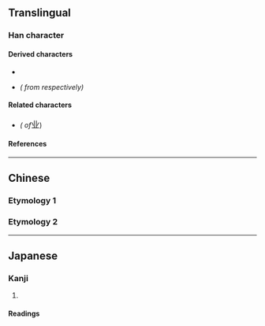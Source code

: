 {{also|業|北}}
<!-- may be replaced by zh-forms -->
{{character info/new}}
==Translingual==
{{stroke order|strokes=5}}

===Han character===
{{Han char|rn=1|rad=一|as=04|sn=5|four=32100|canj=TC,XTC|ids=⿶䒑⿰丨丨}}

====Derived characters====
* {{l|mul|[[𭠙]], [[𮌌]], [[𬒆]], [[𬬼]], [[𬰺]], [[邺]], [[𢈀]], [[𢨼]], [[𫁺]], [[𭜝]], [[𭛁]], [[菐]]}}
* {{l|mul|[[亚]], [[显]], [[壶]], [[虚]]}} ''({{w|Simplified Chinese|Simplified}} from {{l|mul|[[亞]], [[顯]], [[壺]], [[虛]]}} respectively)''

====Related characters====
* {{l|mul|[[業]]}} ''({{w|Traditional Chinese|Traditional form}} of ''<big>业</big>)

====References====
{{Han ref|kx=0078.021|hdz=10015.040|uh=4E1A}}

----

==Chinese==

===Etymology 1===
{{zh-see|丘|v}}

===Etymology 2===
{{zh-see|業}}

----

==Japanese==

===Kanji===
{{ja-kanji|grade=|rs=一04}}

# {{alternative form of|北|lang=ja}}

====Readings====
{{ja-readings
|goon=ほく
|kanon=ほく
|kun=きた-, に-げる}}